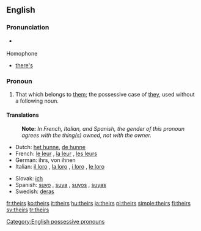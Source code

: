 {{wikipedia}}
==English==

===Pronunciation===
*{{audio|en-us-theirs.ogg|Audio (US)}}
*:{{rhymes|ɛə(r)z}}

;Homophone
*[[there's]]

===Pronoun===
{{en-pron}}

# That which belongs to [[them]]; the possessive case of [[they]], used without a following noun.

====Translations====
{{trans-top|that which belongs to them}}
:'''Note:''' ''In French, Italian, and Spanish, the gender of this pronoun agrees with the thing(s) owned, not with the owner.''
*Dutch: [[het hunne]], [[de hunne]]
*French: [[le leur]] {{f|s}}, [[la leur]] {{f|s}}, [[les leurs]] {{p}}
*German: ihrs, von ihnen
*Italian: [[il loro]] {{m|s}}, [[la loro]] {{f|s}}, [[i loro]] {{m|p}}, [[le loro]] {{f|p}}
{{trans-mid}}
*Slovak: [[ich#Slovak|ich]]
*Spanish: [[suyo]] {{m|s}}, [[suya]] {{f|s}}, [[suyos]] {{m|p}}, [[suyas]] {{f|p}}
*Swedish: [[deras]]
{{trans-bottom}}

[[Category:English possessive pronouns]]

[[fr:theirs]]
[[ko:theirs]]
[[it:theirs]]
[[hu:theirs]]
[[ja:theirs]]
[[pl:theirs]]
[[simple:theirs]]
[[fi:theirs]]
[[sv:theirs]]
[[tr:theirs]]